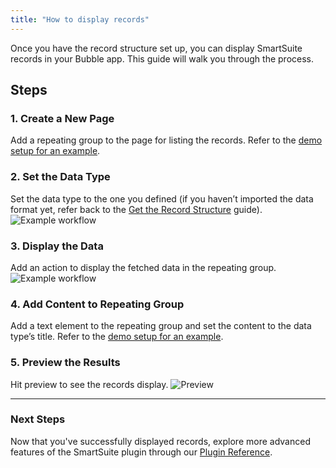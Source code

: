 ```yaml
---
title: "How to display records"
---
```



Once you have the record structure set up, you can display SmartSuite records in your Bubble app. This guide will walk you through the process.

## Steps

### 1. **Create a New Page**

Add a repeating group to the page for listing the records.
Refer to the [demo setup for an example](https://bubble.io/page?id=smartsuite&tab=tabs-1&name=display-records&type=page).

### 2. **Set the Data Type**

Set the data type to the one you defined (if you haven’t imported the data format yet, refer back to the [Get the Record Structure](/bubble/smartsuite/how-tos/get-record-structure) guide).
![Example workflow](https://uploads-ssl.webflow.com/5eed6e6fe625d140525c5769/66c69fe6388be8756feaf4e4_CleanShot%202024-08-21%20at%2022.12.46%402x.png)

### 3. **Display the Data**

Add an action to display the fetched data in the repeating group.
![Example workflow](https://uploads-ssl.webflow.com/5eed6e6fe625d140525c5769/66c6b4e921268a573c066220_CleanShot%202024-08-21%20at%2023.39.57%402x.png)

### 4. **Add Content to Repeating Group**

Add a text element to the repeating group and set the content to the data type’s title.
Refer to the [demo setup for an example](https://bubble.io/page?id=smartsuite&tab=tabs-1&name=display-records&type=page).

### 5. **Preview the Results**

Hit preview to see the records display.
![Preview](https://uploads-ssl.webflow.com/5eed6e6fe625d140525c5769/66c6a1fa9188fa86d735f76f_CleanShot%202024-08-21%20at%2022.21.47%402x.png)

---

### Next Steps

Now that you've successfully displayed records, explore more advanced features of the SmartSuite plugin through our [Plugin Reference](/bubble/smartsuite/plugin-reference).

<smartsuiteFooter />

